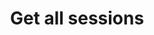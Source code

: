 ---
title: 'Get all sessions'
openapi: '/open-api-files/treble-api-en.json GET /devapi/poll/{poll_id}/sessions'
--- 